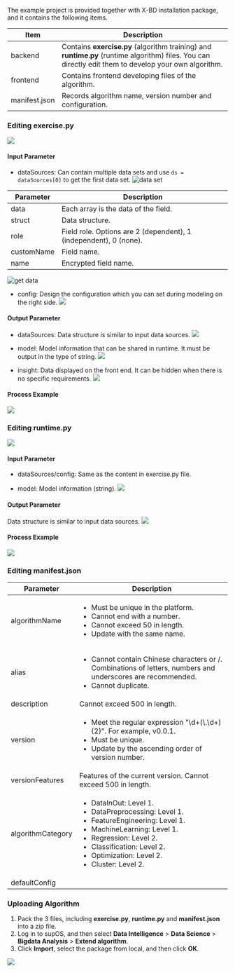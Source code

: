 The example project is provided together with X-BD installation package, and it contains the following items.

<table>
<thead>
<tr>
<th>Item</th>
<th>Description</th>
</tr>
</thead>
<tbody>
<tr>
<td>backend</td>
<td>Contains <b>exercise.py</b> (algorithm training) and <b>runtime.py</b> (runtime algorithm) files. You can directly edit them to develop your own algorithm.</td>
</tr>
<tr>
<td>frontend</td>
<td>Contains frontend developing files of the algorithm.</td>
</tr>
<tr>
<td>manifest.json</td>
<td>Records algorithm name, version number and configuration.</td>
</tr>
</tbody>
</table>

### Editing exercise.py

![](https://wordpressfreezonex.oss-accelerate.aliyuncs.com/supBD/24.png)

#### Input Parameter

- dataSources: Can contain multiple data sets and use `ds = dataSources[0]` to get the first data set.
![data set](https://wordpressfreezonex.oss-accelerate.aliyuncs.com/supBD/17.png)

<table>
    <thead>
      <tr>
        <th>Parameter</th>
        <th>Description</th>
      </tr>
    </thead>
    <tbody>
      <tr>
        <td>data</td>
        <td>Each array is the data of the field.</td>
      </tr>
      <tr>
        <td>struct</td>
        <td>Data structure.</td>
      </tr>
      <tr>
        <td>role</td>
        <td>Field role. Options are 2 (dependent), 1 (independent), 0 (none).</td>
      </tr>
      <tr>
        <td>customName</td>
        <td>Field name.</td>
      </tr>
      <tr>
        <td>name</td>
        <td>Encrypted field name.</td>
      </tr>
    </tbody>
  </table>

![get data](https://wordpressfreezonex.oss-accelerate.aliyuncs.com/supBD/18.png)

- config: Design the configuration which you can set during modeling on the right side.
![](https://wordpressfreezonex.oss-accelerate.aliyuncs.com/supBD/19.png)

#### Output Parameter

- dataSources: Data structure is similar to input data sources.
![](https://wordpressfreezonex.oss-accelerate.aliyuncs.com/supBD/20.png)

- model: Model information that can be shared in runtime. It must be output in the type of string.
![](https://wordpressfreezonex.oss-accelerate.aliyuncs.com/supBD/21.png)

- insight: Data displayed on the front end. It can be hidden when there is no specific requirements.
![](https://wordpressfreezonex.oss-accelerate.aliyuncs.com/supBD/22.png)

#### Process Example

![](https://wordpressfreezonex.oss-accelerate.aliyuncs.com/supBD/23.png)

### Editing runtime.py
![](https://wordpressfreezonex.oss-accelerate.aliyuncs.com/supBD/25.png)

#### Input Parameter

- dataSources/config: Same as the content in exercise.py file.

- model: Model information (string).
![](https://wordpressfreezonex.oss-accelerate.aliyuncs.com/supBD/26.png)

#### Output Parameter

Data structure is similar to input data sources.
![](https://wordpressfreezonex.oss-accelerate.aliyuncs.com/supBD/27.png)

#### Process Example

![](https://wordpressfreezonex.oss-accelerate.aliyuncs.com/supBD/28.png)

### Editing manifest.json

<table>
<thead>
<tr>
<th>Parameter</th>
<th>Description</th>
</tr>
</thead>
<tbody>
<tr>
<td>algorithmName</td>
<td>

- Must be unique in the platform.
- Cannot end with a number.
- Cannot exceed 50 in length.
- Update with the same name.

</td>
</tr>
<tr>
<td>alias</td>
<td>

- Cannot contain Chinese characters or /. Combinations of letters, numbers and underscores are recommended.
- Cannot duplicate.

</td>
</tr>
<tr>
<td>description</td>
<td>Cannot exceed 500 in length.</td>
</tr>
<tr>
<td>version</td>
<td>

- Meet the regular expression "\\d+(\\.\\d+){2}". For example, v0.0.1.
- Must be unique.
- Update by the ascending order of version number.

</td>
</tr>
<tr>
<td>versionFeatures</td>
<td>Features of the current version. Cannot exceed 500 in length.</td>
</tr>
<tr>
<td>algorithmCategory</td>
<td>

- DataInOut: Level 1.
- DataPreprocessing: Level 1.
- FeatureEngineering: Level 1.
- MachineLearning: Level 1.
- Regression: Level 2.
- Classification: Level 2.
- Optimization: Level 2.
- Cluster: Level 2.

</td>
</tr>
<tr>
<td>defaultConfig</td>
<td></td>
</tr>
</tbody>
</table>

### Uploading Algorithm
1. Pack the 3 files, including **exercise.py**, **runtime.py** and **manifest.json** into a zip file.
2. Log in to supOS, and then select **Data Intelligence** > **Data Science** > **Bigdata Analysis** > **Extend algorithm**.
3. Click **Import**, select the package from local, and then click **OK**.

![](https://wordpressfreezonex.oss-accelerate.aliyuncs.com/supBD/29.png)